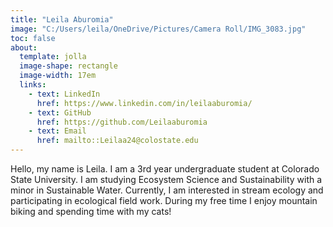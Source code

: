 ```yaml
---
title: "Leila Aburomia"
image: "C:/Users/leila/OneDrive/Pictures/Camera Roll/IMG_3083.jpg"
toc: false
about: 
  template: jolla
  image-shape: rectangle
  image-width: 17em
  links:
    - text: LinkedIn
      href: https://www.linkedin.com/in/leilaaburomia/
    - text: GitHub
      href: https://github.com/Leilaaburomia
    - text: Email
      href: mailto::Leilaa24@colostate.edu
---
```


Hello, my name is Leila. I am a 3rd year undergraduate student at Colorado State University. I am studying Ecosystem Science and Sustainability with a minor in Sustainable Water. Currently, I am interested in stream ecology and participating in ecological field work. During my free time I enjoy mountain biking and spending time with my cats!
